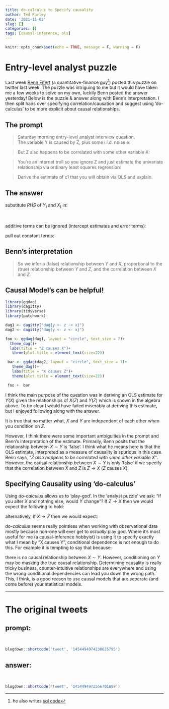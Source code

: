 ```yaml
---
title: do-calculus to Specify causality
author: Ted Farley
date: '2021-11-02'
slug: []
categories: []
tags: [causal-inference, ols]
---
```


```r
knitr::opts_chunk$set(echo = TRUE, message = F, warning = F)
```

# Entry-level analyst puzzle 

Last week [Benn Eifert](https://twitter.com/bennpeifert) (a quantitative-finance guy[^1]) posted this puzzle on twitter last week. The puzzle was intriguing to me but it would have taken me a few weeks to solve on my own, luckily Benn posted the answer yesterday! Below is the puzzle & answer along with Benn's interpretation. I then split hairs over specifying correlation/causation and suggest using 'do-calculus' to be more explicit about causal relationships. 

## The prompt  

>Saturday morning entry-level analyst interview question.  
The variable Y is caused by Z, plus some i.i.d. noise e:

\begin{align*}
Y_{t} & = a_{0} + a_{1}Z_{t} + e_{t} \\
\end{align*}

>But Z also happens to be correlated with some other variable X: 

\begin{align*}
X_{t} & = b_{0} + b_{1}Z_{t} + f_{t}
\end{align*}


>You're an internet troll so you ignore Z and just estimate the univariate relationship via ordinary least squares regression: 

\begin{align*}
Y_{t} & = c_{0} + c_{1}X_{t} + g_{t} \\\\
\hat{c}_{1} & = \frac{\hat{cov}(Y_{t}, X_{t})}{\hat{var}(X_{t})}
\end{align*}  

> Derive the estimate of c1 that you will obtain via OLS and explain.


## The answer

\begin{align*}
\hat{c}_{1} & = \frac{\hat{cov}(Y_{t}, X_{t})}{\hat{var}(X_{t})}
\end{align*}  

substitute $RHS$ of $Y_{t}$ and $X_{t}$ in:

</br>  


\begin{align*}
  \hat{c}_{1} & = \frac{\hat{cov}(a_{0} + a_{1}Z_{t} + e_{t}, b_{0} + b_{1}Z_{t} + f_{t})}{\hat{var}(X_{t})}  
\end{align*}  

additive terms can be ignored (intercept estimates and error terms):

\begin{align*}
  \hat{c}_{1} & = \frac{\hat{cov}(a_{1}Z_{t},b_{1}Z_{t})}{\hat{var}(X_{t})}  
\end{align*}  

pull out constant terms:  

\begin{align*}
  \hat{c}_{1} & = b_{1} * a_{1}\frac{\hat{cov}(Z_{t}, Z_{t})}{\hat{var}(X_{t})} 
\end{align*} 

\begin{align*} 
   \hat{c}_{1} & = b_{1} * a_{1}\frac{\hat{var}(Z_{t})}{\hat{var}(X_{t})}
\end{align*}  

## Benn's interpretation  

>So we infer a (false) relationship between $Y$ and $X$, proportional to the (true) relationship between $Y$ and $Z$, and the correlation between $X$ and $Z$.

## Causal Model's can be helpful!  

```r

library(ggdag)
library(dagitty)
library(tidyverse)
library(patchwork) 

dag1 <- dagitty("dag{y <- z -> x}")
dag2 <- dagitty("dag{y <- z <- x}")

foo <- ggdag(dag1, layout = "circle", text_size = 7)+
  theme_dag()+
  labs(title = "Z causes X")+
   theme(plot.title = element_text(size=22))

 bar <- ggdag(dag2, layout = "circle", text_size = 7)+
   theme_dag()+
   labs(title = "X causes Z")+
   theme(plot.title = element_text(size=22))

 foo +  bar

```


I think the main purpose of the question was in deriving an OLS estimate for $Y(X)$ given the relationships of $X(Z)$ and $Y(Z)$ which is shown in the algebra above. To be clear I would have failed miserably at deriving this estimate, but I enjoyed following along with the answer.  

It is true that no matter what, $X$ and $Y$ are independent of each other when you condition on $Z$.

\begin{align*}
  E[Y | Z, X] = E[Y | Z]
\end{align*}  


However, I think there were some important ambiguities in the prompt and Benn's interpretation of the estimate. Primarily, Benn posits that the relationship between $X \sim Y$ is 'false'. I think what he means here is that the OLS estimate, interpreted as a measure of causality is spurious in this case. Benn says, *"Z also happens to be correlated with some other variable X"*. However, the causal relationship between $X \sim Y$ is only 'false' if we specify that the correlation between $X$ and $Z$ is $Z \rightarrow X$ ($Z$ causes $X$).  

## Specifying Causality using 'do-calculus'

Using *do-calculus* allows us to 'play-god'. In the 'analyst puzzle' we ask: "if you alter $X$ and nothing else, would $Y$ change"? If $Z \rightarrow X$ then we would expect the following to hold:

\begin{align*}
  E[Y | do(X = x_{0})] = E[Y | do(X = x_{1})]
\end{align*} 

alternatively, if $X \rightarrow Z$ then we would expect:

\begin{align*}
E[Y | do(X = x_{0})] \neq E[Y | do(X = x_{1})]
\end{align*}  


*do-calculus* seems really pointless when working with observational data mostly because non-one will ever get to *actually* play god. Where it's most useful for me (a causal-inference hobbyist) is using it to specify exactly what I mean by "X causes Y", conditional dependence is not enough to do this. For example it is tempting to say that because:

\begin{align*}
  E[Y | Z, X] = E[Y | Z]
\end{align*} 

there is no causal relationship between $X \sim Y$. However, conditioning on $Y$ may be masking the true causal relationship. Determining causality is really tricky business, counter-intuitive relationships are everywhere and using the wrong conditional dependencies can lead you down the wrong path. This, I think, is a good reason to use causal models that are seperate (and come before) your statistical models. 

------------

# The original tweets

## prompt: 
</br>  

```r
blogdown::shortcode('tweet', '1454494974238625795')
```

## answer:  
</br> 

```r
blogdown::shortcode('tweet', '1454494972556701699')
```

  
[^1]: he also writes [sql code](https://twitter.com/bennpeifert/status/1453003455325421583?s=20) 


